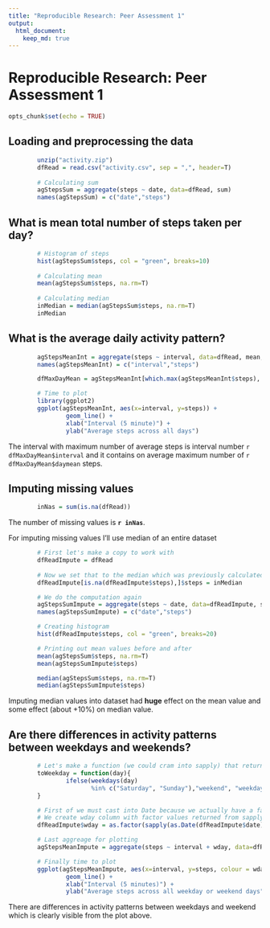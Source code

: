 ```yaml
---
title: "Reproducible Research: Peer Assessment 1"
output: 
  html_document:
    keep_md: true
---
```


# Reproducible Research: Peer Assessment 1

```r
opts_chunk$set(echo = TRUE)
```
## Loading and preprocessing the data

```r
        unzip("activity.zip")
        dfRead = read.csv("activity.csv", sep = ",", header=T)
        
        # Calculating sum
        agStepsSum = aggregate(steps ~ date, data=dfRead, sum)
        names(agStepsSum) = c("date","steps")        
```

## What is mean total number of steps taken per day?
```r
        # Histogram of steps
        hist(agStepsSum$steps, col = "green", breaks=10)
        
        # Calculating mean
        mean(agStepsSum$steps, na.rm=T)
        
        # Calculating median
        inMedian = median(agStepsSum$steps, na.rm=T)
        inMedian
```



## What is the average daily activity pattern?
```r
        agStepsMeanInt = aggregate(steps ~ interval, data=dfRead, mean, na.rm=T)
        names(agStepsMeanInt) = c("interval","steps")

        dfMaxDayMean = agStepsMeanInt[which.max(agStepsMeanInt$steps), ]

        # Time to plot
        library(ggplot2)
        ggplot(agStepsMeanInt, aes(x=interval, y=steps)) + 
                geom_line() + 
                xlab("Interval (5 minute)") + 
                ylab("Average steps across all days")
```
The interval with maximum number of average steps is interval number `r dfMaxDayMean$interval` and it contains on average maximum number of `r dfMaxDayMean$daymean` steps.

## Imputing missing values
```r
        inNas = sum(is.na(dfRead))
```
The number of missing values is **`r inNas`**.

For imputing missing values I'll use median of an entire dataset
```r
        # First let's make a copy to work with
        dfReadImpute = dfRead
        
        # Now we set that to the median which was previously calculated
        dfReadImpute[is.na(dfReadImpute$steps),]$steps = inMedian

        # We do the computation again
        agStepsSumImpute = aggregate(steps ~ date, data=dfReadImpute, sum)
        names(agStepsSumImpute) = c("date","steps")

        # Creating histogram
        hist(dfReadImpute$steps, col = "green", breaks=20)

        # Printing out mean values before and after
        mean(agStepsSum$steps, na.rm=T)
        mean(agStepsSumImpute$steps)

        median(agStepsSum$steps, na.rm=T)
        median(agStepsSumImpute$steps)
```
Imputing median values into dataset had **huge** effect on the mean value and some effect 
(about +10%) on median value.

## Are there differences in activity patterns between weekdays and weekends?
```r
        # Let's make a function (we could cram into sapply) that returns 'weekday' or'weekend'
        toWeekday = function(day){
                ifelse(weekdays(day) 
                       %in% c("Saturday", "Sunday"),"weekend", "weekday")
        }        

        # First of we must cast into Date because we actually have a factor for '$date'
        # We create wday column with factor values returned from sapply (calling 'toWeekday')
        dfReadImpute$wday = as.factor(sapply(as.Date(dfReadImpute$date), toWeekday))

        # Last aggreage for plotting
        agStepsMeanImpute = aggregate(steps ~ interval + wday, data=dfReadImpute, mean)

        # Finally time to plot
        ggplot(agStepsMeanImpute, aes(x=interval, y=steps, colour = wday)) + 
                geom_line() +                
                xlab("Interval (5 minutes)") + 
                ylab("Average steps across all weekday or weekend days")
```
  
  There are differences in activity patterns between weekdays and weekend which is clearly
visible from the plot above.
